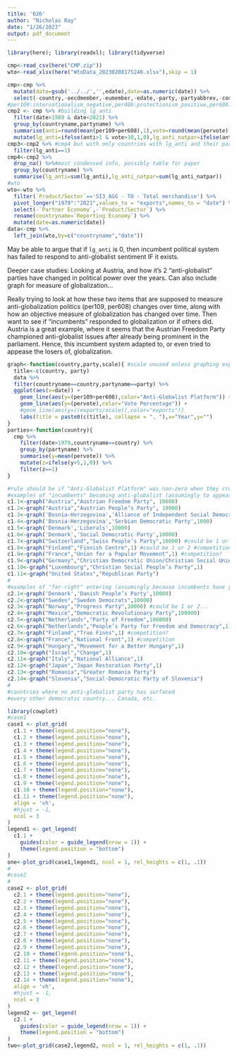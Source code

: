 ```yaml
---
title: '626'
author: "Nicholas Ray"
date: "1/26/2023"
output: pdf_document
---
```

```r
library(here); library(readxl); library(tidyverse)
```
```r
cmp<-read_csv(here("CMP.zip"))
wto<-read_xlsx(here("WtoData_20230208175246.xlsx"),skip = 1)
```
```r
cmp<-cmp %>%
  mutate(date=gsub('../../','',edate),date=as.numeric(date)) %>%
  select(-country,-oecdmember,-eumember,-edate,-party,-partyabbrev,-coderid,-manual,-coderyear,-testresult,-testeditsim,-voteest,-presvote,-progtype,-datasetorigin,-corpusversion,-total,-peruncod)
#per109:internationalism_negative,per406:protectionism_positive,per608:multiculturalism_negative,per601:national_...
cmp2 <- cmp %>% #building lg_anti
  filter(date>1989 & date<2021) %>%
  group_by(countryname,partyname) %>%
  summarise(anti=round(mean(per109+per608),1),vote=round(mean(pervote),1),parfam=mean(parfam)) %>%
  mutate(lg_anti=ifelse(anti>1 & vote>10,1,0),lg_anti_natpar=ifelse(anti>1 & vote>10 & parfam==70,1,0))
cmp3<-cmp2 %>% #cmp4 but with only countries with lg_anti and their party names (allows us to see what parties in cmp4)
  filter(lg_anti==1)
cmp4<-cmp2 %>%
  drop_na() %>%#most condensed info, possibly table for paper
  group_by(countryname) %>%
  summarise(lg_anti=sum(lg_anti),lg_anti_natpar=sum(lg_anti_natpar))
#wto
wto<-wto %>%
  filter(`Product/Sector`=='SI3_AGG - TO - Total merchandise') %>%
  pivot_longer("1979":"2021",values_to = "exports",names_to = "date") %>%
  select(-`Partner Economy`,-`Product/Sector`) %>%
  rename(countryname=`Reporting Economy`) %>%
  mutate(date=as.numeric(date))
data<-cmp %>%
  left_join(wto,by=c("countryname","date"))
```

May be able to argue that if `lg_anti` is 0, then incumbent political system has failed to respond to anti-globalist sentiment IF it exists.

Deeper case studies: Looking at Austria, and how it's 2 "anti-globalist" parties have changed in political power over the years. Can also include graph for measure of globalization...

Really trying to look at how these two items that are supposed to measure anti-globalization politics (per109, per608) changes over time, along with how an objective measure of globalization has changed over time. Then want to see if "incumbents" responded to globalization or if others did. Austria is a great example, where it seems that the Austrian Freedom Party championed anti-globalist issues after already being prominent in the parliament. Hence, this incumbent system adapted to, or even tried to appease the losers of, globalization. 

```r
graph<-function(country,party,scale){ #scale unused unless graphing exports too
  title<-c(country, party)
  data %>%
  filter(countryname==country,partyname==party) %>%
  ggplot(aes(x=date)) +
    geom_line(aes(y=(per109+per608),color="Anti-Globalist Platform")) +
    geom_line(aes(y=(pervote),color="Vote Percentage")) +
    #geom_line(aes(y=((exports/scale)),color="exports"))
    labs(title = paste0(c(title), collapse = ", "),x="Year",y="")
}
parties<-function(country){
  cmp %>%
    filter(date>1979,countryname==country) %>%
    group_by(partyname) %>%
    summarise(y=mean(pervote)) %>%
    mutate(z=ifelse(y>5,1,0)) %>%
    filter(z==1)
}
```
```r
#rule should be if "Anti-Globalist Platform" was non-zero when they crossed 10% vote threshold
#examples of "incumbents" becoming anti-globalist (assumingly to appease losers) (case 1)
c1.1<-graph("Austria","Austrian Freedom Party", 10000)
c1.2<-graph("Austria","Austrian People’s Party", 10000)
c1.3<-graph('Bosnia-Herzegovina','Alliance of Independent Social Democrats',1000)
c1.4<-graph('Bosnia-Herzegovina','Serbian Democratic Party',1000)
c1.5<-graph('Denmark','Liberals',10000)
c1.6<-graph('Denmark','Social Democratic Party',10000)
c1.7<-graph("Switzerland","Swiss People’s Party",10000) #could be 1 or 2...
c1.8<-graph("Finland","Finnish Centre",1) #could be 1 or 2 #competition?
c1.9<-graph("France","Union for a Popular Movement",1) #competition?
c1.9<-graph("Germany","Christian Democratic Union/Christian Social Union",1)
c1.10<-graph("Luxembourg","Christian Social People’s Party",1)
c1.11<-graph("United States","Republican Party")
#
#examples of "far-right" entering (assumingly because incumbents have yet to appease losers) (case 2)
c2.1<-graph('Denmark','Danish People’s Party',10000)
c2.2<-graph("Sweden","Sweden Democrats",10000)
c2.3<-graph("Norway","Progress Party",10000) #could be 1 or 2...
c2.4<-graph("Mexico","Democratic Revolutionary Party",100000)
c2.5<-graph("Netherlands","Party of Freedom",100000)
c2.6<-graph("Netherlands","People’s Party for Freedom and Democracy",1)
c2.7<-graph("Finland","True Finns",1) #competition?
c2.8<-graph("France","National Front",1) #competition
c2.9<-graph("Hungary","Movement for a Better Hungary",1)
c2.10<-graph("Israel","Change",1)
c2.11<-graph("Italy","National Alliance",1)
c2.12<-graph("Japan","Japan Restoration Party",1)
c2.13<-graph("Romania","Greater Romania Party")
c2.14<-graph("Slovenia","Social-Democratic Party of Slovenia")
#
#countries where no anti-globalist party has surfaced
#every other democratic country... Canada, etc.
```
```r
library(cowplot)
#case1
case1 <- plot_grid(
  c1.1 + theme(legend.position="none"),
  c1.2 + theme(legend.position="none"),
  c1.3 + theme(legend.position="none"),
  c1.4 + theme(legend.position="none"),
  c1.5 + theme(legend.position="none"),
  c1.6 + theme(legend.position="none"),
  c1.7 + theme(legend.position="none"),
  c1.8 + theme(legend.position="none"),
  c1.9 + theme(legend.position="none"),
  c1.10 + theme(legend.position="none"),
  c1.11 + theme(legend.position="none"),
  align = 'vh',
  #hjust = -1,
  ncol = 3
)
legend1 <- get_legend(
  c1.1 + 
    guides(color = guide_legend(nrow = 1)) +
    theme(legend.position = "bottom")
)
one<-plot_grid(case1,legend1, ncol = 1, rel_heights = c(1, .1))
#
#case2
#
case2 <- plot_grid(
  c2.1 + theme(legend.position="none"),
  c2.2 + theme(legend.position="none"),
  c2.3 + theme(legend.position="none"),
  c2.4 + theme(legend.position="none"),
  c2.5 + theme(legend.position="none"),
  c2.6 + theme(legend.position="none"),
  c2.7 + theme(legend.position="none"),
  c2.8 + theme(legend.position="none"),
  c2.9 + theme(legend.position="none"),
  c2.10 + theme(legend.position="none"),
  c2.11 + theme(legend.position="none"),
  c2.12 + theme(legend.position="none"),
  c2.13 + theme(legend.position="none"),
  c2.14 + theme(legend.position="none"),
  align = 'vh',
  #hjust = -1,
  ncol = 3
)
legend2 <- get_legend(
  c2.1 + 
    guides(color = guide_legend(nrow = 1)) +
    theme(legend.position = "bottom")
)
two<-plot_grid(case2,legend2, ncol = 1, rel_heights = c(1, .1))
```

